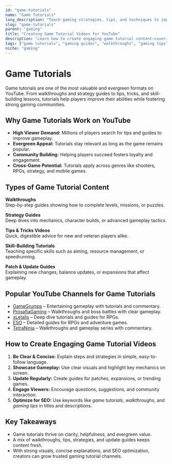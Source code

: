 ```yaml
---
id: "game-tutorials"
name: "Game Tutorials"
long_description: "Teach gaming strategies, tips, and techniques to improve gameplay"
slug: "game-tutorials"
parent: "gaming"
title: "Creating Game Tutorial Videos for YouTube"
description: "Learn how to create engaging game tutorial content—covering walkthroughs, strategy guides, tips, tricks, and skill-building for players."
tags: ["game tutorials", "gaming guides", "walkthroughs", "gaming tips", "gameplay strategies", "gaming content ideas"]
niche: "gaming"
---
```


# Game Tutorials

Game tutorials are one of the most valuable and evergreen formats on YouTube. From walkthroughs and strategy guides to tips, tricks, and skill-building lessons, tutorials help players improve their abilities while fostering strong gaming communities.

## Why Game Tutorials Work on YouTube

- **High Viewer Demand:** Millions of players search for tips and guides to improve gameplay.  
- **Evergreen Appeal:** Tutorials stay relevant as long as the game remains popular.  
- **Community Building:** Helping players succeed fosters loyalty and engagement.  
- **Cross-Game Potential:** Tutorials apply across genres like shooters, RPGs, strategy, and mobile games.  

## Types of Game Tutorial Content

**Walkthroughs**  
Step-by-step guides showing how to complete levels, missions, or puzzles.  

**Strategy Guides**  
Deep dives into mechanics, character builds, or advanced gameplay tactics.  

**Tips & Tricks Videos**  
Quick, digestible advice for new and veteran players alike.  

**Skill-Building Tutorials**  
Teaching specific skills such as aiming, resource management, or speedrunning.  

**Patch & Update Guides**  
Explaining new changes, balance updates, or expansions that affect gameplay.  

## Popular YouTube Channels for Game Tutorials

- [GameGrumps](https://www.youtube.com/@GameGrumps) – Entertaining gameplay with tutorials and commentary.  
- [ProsafiaGaming](https://www.youtube.com/@ProsafiaGaming) – Walkthroughs and boss battles with clear gameplay.  
- [xLetalis](https://www.youtube.com/@xLetalis) – Deep dive tutorials and guides for RPGs.  
- [ESO](https://www.youtube.com/@ESO) – Detailed guides for RPGs and adventure games.  
- [TetraNinja](https://www.youtube.com/@TetraNinja) – Walkthroughs and gameplay series with commentary.  

## How to Create Engaging Game Tutorial Videos

1. **Be Clear & Concise:** Explain steps and strategies in simple, easy-to-follow language.  
2. **Showcase Gameplay:** Use clear visuals and highlight key mechanics on screen.  
3. **Update Regularly:** Create guides for patches, expansions, or trending games.  
4. **Engage Viewers:** Encourage questions, suggestions, and community interaction.  
5. **Optimize for SEO:** Use keywords like *game tutorials*, *walkthroughs*, and *gaming tips* in titles and descriptions.  

## Key Takeaways

- Game tutorials thrive on clarity, helpfulness, and evergreen value.  
- A mix of walkthroughs, tips, strategies, and update guides keeps content fresh.  
- With strong visuals, concise explanations, and SEO optimization, creators can grow trusted gaming tutorial channels.  